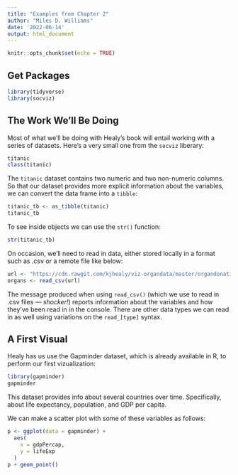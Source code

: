```yaml
---
title: "Examples from Chapter 2"
author: "Miles D. Williams"
date: '2022-06-14'
output: html_document
---
```


```r
knitr::opts_chunk$set(echo = TRUE)
```

## Get Packages

```r
library(tidyverse)
library(socviz)
```

## The Work We'll Be Doing

Most of what we'll be doing with Healy's book will entail working with a series of datasets. Here's a very small one from the `socviz` liberary:

```r
titanic
class(titanic)
```

The `titanic` dataset contains two numeric and two non-numeric columns. So that our dataset provides more explicit information about the variables, we can convert the data frame into a `tibble`:

```r
titanic_tb <- as_tibble(titanic)
titanic_tb
```

To see inside objects we can use the `str()` function:

```r
str(titanic_tb)
```

On occasion, we'll need to read in data, either stored locally in a format such as .csv or a remote file like below:

```r
url <- "https://cdn.rawgit.com/kjhealy/viz-organdata/master/organdonation.csv"
organs <- read_csv(url)
```

The message produced when using `read_csv()` (which we use to read in .csv files --- *shocker!*) reports information about the variables and how they've been read in in the console. There are other data types we can read in as well using variations on the `read_[type]` syntax.

## A First Visual

Healy has us use the Gapminder dataset, which is already available in R, to perform our first vizualization:

```r
library(gapminder)
gapminder
```

This dataset provides info about several countries over time. Specifically, about life expectancy, population, and GDP per capita.

We can make a scatter plot with some of these variables as follows:

```r
p <- ggplot(data = gapminder) +
  aes(
    x = gdpPercap,
    y = lifeExp
  )
p + geom_point()
```
